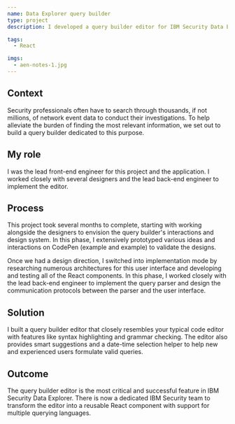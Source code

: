 ```yaml
---
name: Data Explorer query builder
type: project
description: I developed a query builder editor for IBM Security Data Explorer, a search engine for security analysts and threat hunters to find the needle in the haystack.

tags:
  - React

imgs:
  - aen-notes-1.jpg
---
```


## Context

Security professionals often have to search through thousands, if not millions, of network event data to conduct their investigations. To help alleviate the burden of finding the most relevant information, we set out to build a query builder dedicated to this purpose.

## My role

I was the lead front-end engineer for this project and the application. I worked closely with several designers and the lead back-end engineer to implement the editor.

## Process

This project took several months to complete, starting with working alongside the designers to envision the query builder's interactions and design system. In this phase, I extensively prototyped various ideas and interactions on CodePen (example and example) to validate the designs.

Once we had a design direction, I switched into implementation mode by researching numerous architectures for this user interface and developing and testing all of the React components. In this phase, I worked closely with the lead back-end engineer to implement the query parser and design the communication protocols between the parser and the user interface.

## Solution

I built a query builder editor that closely resembles your typical code editor with features like syntax highlighting and grammar checking. The editor also provides smart suggestions and a date-time selection helper to help new and experienced users formulate valid queries.

## Outcome

The query builder editor is the most critical and successful feature in IBM Security Data Explorer. There is now a dedicated IBM Security team to transform the editor into a reusable React component with support for multiple querying languages.
